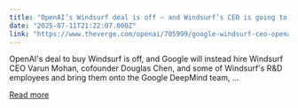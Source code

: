 ```yaml
---
title: "OpenAI’s Windsurf deal is off — and Windsurf’s CEO is going to Google"
date: "2025-07-11T21:22:07.000Z"
link: "https://www.theverge.com/openai/705999/google-windsurf-ceo-openai"
---
```


OpenAI's deal to buy Windsurf is off, and Google will instead hire Windsurf CEO Varun Mohan, cofounder Douglas Chen, and some of Windsurf's R&D employees and bring them onto the Google DeepMind team, ...

[Read more](https://www.theverge.com/openai/705999/google-windsurf-ceo-openai)
